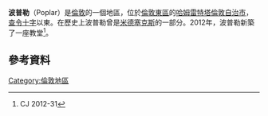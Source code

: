 {{infobox UK place
| country                  = England
| region                   = London
| official_name            = Poplar
| constituency_westminster = [[Poplar_and_Limehouse_(UK_Parliament_constituency)|Poplar and Limehouse]]
| post_town                = LONDON
| postcode_area            = E
| postcode_district        = E14
| london_borough           = Tower Hamlets
| dial_code                = 020
| os_grid_reference        = TQ375805
| latitude                 = 51.5066
| longitude                = -0.0178
| population               =
| population_ref           =
| charingX_distance_mi     = 5.5
| charingX_direction       = W
| static_image_name        = Poplar all saints church 1.jpg
| static_image_caption     = 
}}
'''波普勒'''（Poplar）是[[倫敦|倫敦]]的一個地區，位於[[倫敦東區|倫敦東區]]的[[哈姆雷特塔倫敦自治市|哈姆雷特塔倫敦自治市]]，[[查令十字|查令十字]]以東{{convert|5.5|mi|1}}。在歷史上波普勒曾是[[米德塞克斯|米德塞克斯]]的一部分。2012年，波普勒新築了一座教堂<ref>{{cite web|url=http://www.josephiteweb.org/downloads/CJ-NEWS_2012-31_Two_dreams_coming_true.pdf|title=Two dreams coming true|website=[[Josephites-CJ|Josephites-CJ]]|deadurl=yes|archiveurl=https://web.archive.org/web/20131203103449/http://www.josephiteweb.org/downloads/CJ-NEWS_2012-31_Two_dreams_coming_true.pdf|archivedate=2013-12-03}} CJ 2012-31</ref>。
==參考資料==
{{reflist}}

[[Category:倫敦地區|Category:倫敦地區]]